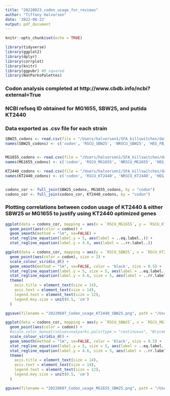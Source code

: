 ```yaml
---
title: "20220823_codon_usage_for_reviews"
author: "Tiffany Halvorsen"
date: '2022-08-23'
output: pdf_document
---
```


```r
knitr::opts_chunk$set(echo = TRUE)
```

```r
library(tidyverse)
library(ggplot2)
library(dplyr)
library(corrplot)
library(knitr)
library(ggpubr) #R squared
library(NatParksPalettes)
```

### Codon analysis completed at http://www.cbdb.info/ncbi?external=True
### NCBI refseq ID obtained for MG1655, SBW25, and putida KT2440
### Data exported as .csv file for each strain
```r
SBW25_codons <- read.csv(file = "/Users/halvorsen1/SFA_killswitches/data/codon_usage/SBW25_codon_usage.csv")
names(SBW25_codons) <- c('codon', 'RSCU_SBW25', 'NRSCU_SBW25', 'HEG_FB_SBW25')


MG1655_codons <- read.csv(file = "/Users/halvorsen1/SFA_killswitches/data/codon_usage/MG1655_codon_usage.csv")
names(MG1655_codons) <- c('codon', 'RSCU_MG1655', 'NRSCU_MG1655', 'HEG_FB_MG1655')

KT2440_codons <- read.csv(file = "/Users/halvorsen1/SFA_killswitches/data/codon_usage/KT2440_codon_usage.csv")
names(KT2440_codons) <- c('codon', 'RSCU_KT2440', 'NRSCU_KT2440', 'HEG_FB_KT2440')


codons_cor <- full_join(SBW25_codons, MG1655_codons, by = "codon")
codons_cor <- full_join(codons_cor, KT2440_codons, by = "codon")
```


### Plotting correlations between codon usage of KT2440 & either SBW25 or MG1655 to justify using KT2440 optimized genes

```r
ggplot(data = codons_cor, mapping = aes(x = `RSCU_MG1655`, y = `RSCU_KT2440`)) +
  geom_point(aes(color = codon)) +
  geom_smooth(method = "lm", se=FALSE) +
  stat_regline_equation(label.y = 5, aes(label = ..eq.label..)) + 
  stat_regline_equation(label.y = 4.6, aes(label = ..rr.label..))

```


```r
ggplot(data = codons_cor, mapping = aes(y = `RSCU_SBW25`, x = `RSCU_KT2440`)) +
  geom_point(aes(color = codon), size = 2) +
  scale_colour_viridis_d() +
  geom_smooth(method = "lm", se=FALSE, color = 'black', size = 0.5) +
  stat_regline_equation(label.y = 5, size = 5, aes(label = ..eq.label..)) + 
  stat_regline_equation(label.y = 4.6, size = 5, aes(label = ..rr.label..)) +
  theme(
    axis.title = element_text(size = 14),
    axis.text = element_text(size = 14),
    legend.text = element_text(size = 12),
    legend.key.size = unit(0.5, 'cm')
  )
```
```r
ggsave(filename = "20220607_Codon_usage_KT2440_SBW25.png", path = "/Users/halvorsen1/SFA_killswitches/results/figures", width = 7.5, height = 5, units = "in", device='png', dpi=300)
```

```r
ggplot(data = codons_cor, mapping = aes(y = `RSCU_SBW25`, x = `RSCU_MG1655`)) +
  geom_point(aes(color = codon)) +
  #scale_color_manual(values=natparks.pals(type = "continuous", "BryceCanyon", n=64)) +
  scale_colour_viridis_d() +
  geom_smooth(method = "lm", se=FALSE, color = 'black', size = 0.5) +
  stat_regline_equation(label.y = 5, size = 5, aes(label = ..eq.label..)) + 
  stat_regline_equation(label.y = 4.6, size = 5, aes(label = ..rr.label..)) +
  theme(
    axis.title = element_text(size = 14),
    axis.text = element_text(size = 14),
    legend.text = element_text(size = 12),
    legend.key.size = unit(0.5, 'cm')
  )
```


```r
ggsave(filename = "20220607_Codon_usage_MG1655_SBW25.png", path = "/Users/halvorsen1/SFA_killswitches/results/figures", width = 7.5, height = 5, units = "in", device='png', dpi=300)
```